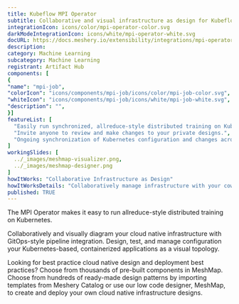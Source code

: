 ```yaml
---
title: Kubeflow MPI Operator
subtitle: Collaborative and visual infrastructure as design for Kubeflow MPI Operator
integrationIcon: icons/color/mpi-operator-color.svg
darkModeIntegrationIcon: icons/white/mpi-operator-white.svg
docURL: https://docs.meshery.io/extensibility/integrations/mpi-operator
description: 
category: Machine Learning
subcategory: Machine Learning
registrant: Artifact Hub
components: [
{
"name": "mpi-job",
"colorIcon": "icons/components/mpi-job/icons/color/mpi-job-color.svg",
"whiteIcon": "icons/components/mpi-job/icons/white/mpi-job-white.svg",
"description": "",
}]
featureList: [
  "Easily run synchronized, allreduce-style distributed training on Kubernetes.",
  "Invite anyone to review and make changes to your private designs.",
  "Ongoing synchronization of Kubernetes configuration and changes across any number of clusters."
]
workingSlides: [
  ../_images/meshmap-visualizer.png,
  ../_images/meshmap-designer.png
]
howItWorks: "Collaborative Infrastructure as Design"
howItWorksDetails: "Collaboratively manage infrastructure with your coworkers synchronously sharing the same designs."
published: TRUE
---
```

<p>
The MPI Operator makes it easy to run allreduce-style distributed training on Kubernetes.
</p>
<p>
    Collaboratively and visually diagram your cloud native infrastructure with GitOps-style pipeline integration. Design, test, and manage configuration your Kubernetes-based, containerized applications as a visual topology.
</p>
<p>
    Looking for best practice cloud native design and deployment best practices? Choose from thousands of pre-built components in MeshMap. Choose from hundreds of ready-made design patterns by importing templates from Meshery Catalog or use our low code designer, MeshMap, to create and deploy your own cloud native infrastructure designs.
</p>
